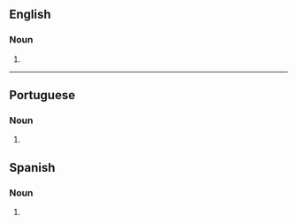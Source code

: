 ==English==

===Noun===
{{en-noun}}

# {{obsolete spelling of|en|fakir}}

----

==Portuguese==

===Noun===
{{pt-noun|m|pl2=faquirs|qual_pl2=rare}}

# {{lb|pt|Hindu}} {{l|en|fakir}} {{gloss|an ascetic mendicant}}

==Spanish==

===Noun===
{{es-noun|m|pl2=faquires}}

# {{lb|es|Hindu}} {{l|en|fakir}} {{gloss|an ascetic mendicant}}